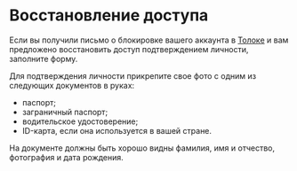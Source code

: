 # Восстановление доступа

Если вы получили письмо о блокировке вашего аккаунта в [Толоке](https://toloka.ai/tolokers/ru/) и вам предложено восстановить доступ подтверждением личности, заполните форму.

Для подтверждения личности прикрепите свое фото с одним из следующих документов в руках:

- паспорт;
- заграничный паспорт;
- водительское удостоверение;
- ID-карта, если она используется в вашей стране.

На документе должны быть хорошо видны фамилия, имя и отчество, фотография и дата рождения.

<TolokersSupportForm lang="ru" />
